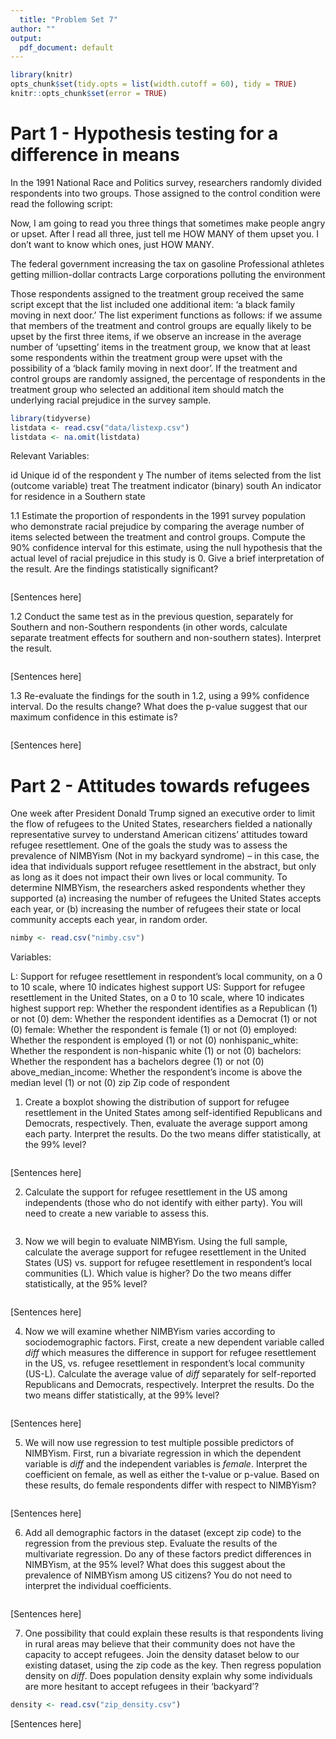 ```yaml
---
  title: "Problem Set 7"
author: ""
output:
  pdf_document: default
---
```


```r
library(knitr)
opts_chunk$set(tidy.opts = list(width.cutoff = 60), tidy = TRUE)
knitr::opts_chunk$set(error = TRUE)
```

# Part 1 - Hypothesis testing for a difference in means 

In the 1991 National Race and Politics survey, researchers randomly divided respondents into two groups. Those assigned to the control condition were read the following script:
  
  Now, I am going to read you three things that sometimes make people angry or upset. After I read all three, just tell me HOW MANY of them upset you. I don't want to know which ones, just HOW MANY.

The federal government increasing the tax on gasoline
Professional athletes getting million-dollar contracts
Large corporations polluting the environment

Those respondents assigned to the treatment group received the same script except that the list included one additional item: 'a black family moving in next door.' The list experiment functions as follows: if we assume that members of the treatment and control groups are equally likely to be upset by the first three items, if we observe an increase in the average number of 'upsetting' items in the treatment group, we know that at least some respondents within the treatment group were upset with the possibility of a 'black family moving in next door'. If the treatment and control groups are randomly assigned, the percentage of respondents in the treatment group who selected an additional item should match the underlying racial prejudice in the survey sample. 

```r
library(tidyverse)
listdata <- read.csv("data/listexp.csv")
listdata <- na.omit(listdata)
```

Relevant Variables:

id            Unique id of the respondent
y             The number of items selected from the list (outcome variable)
treat         The treatment indicator (binary)
south         An indicator for residence in a Southern state

1.1  Estimate the proportion of respondents in the 1991 survey population who demonstrate racial prejudice by comparing the average number of items selected between the treatment and control groups. Compute the 90% confidence interval for this estimate, using the null hypothesis that the actual level of racial prejudice in this study is 0. Give a brief interpretation of the result. Are the findings statistically significant? 

```r

```

[Sentences here]

1.2 Conduct the same test as in the previous question, separately for Southern and non-Southern respondents (in other words, calculate separate treatment effects for southern and non-southern states). Interpret the result. 

```r

```

[Sentences here]

1.3 Re-evaluate the findings for the south in 1.2, using a 99% confidence interval. Do the results change? What does the p-value suggest that our maximum confidence in this estimate is? 

```r

```

[Sentences here]


# Part 2 - Attitudes towards refugees

One week after President Donald Trump signed an executive order to limit the flow of refugees to the United States, researchers fielded a nationally representative survey to understand American citizens’ attitudes toward refugee resettlement. 
One of the goals the study was to assess the prevalence of NIMBYism (Not in my backyard syndrome) -- in this case, the idea that individuals support refugee resettlement in the abstract, but only as long as it does not impact their own lives or local community. To determine NIMBYism, the researchers asked respondents whether they supported (a) increasing the number of refugees the United States accepts each year, or (b) increasing the number of refugees their state or local community accepts each year, in random order. 


```r
nimby <- read.csv("nimby.csv")
```

Variables:

L:                     Support for refugee resettlement in respondent's local community, on a 0 to 10 scale, where 10 indicates highest support
US:                    Support for refugee resettlement in the United States, on a 0 to 10 scale, where 10 indicates highest support
rep:                   Whether the respondent identifies as a Republican (1) or not (0)
dem:                   Whether the respondent identifies as a Democrat (1) or not (0)
female:                Whether the respondent is female (1) or not (0)
employed:              Whether the respondent is employed (1) or not (0)
nonhispanic_white:     Whether the respondent is non-hispanic white (1) or not (0)
bachelors:             Whether the respondent has a bachelors degree (1) or not (0)
above_median_income:   Whether the respondent's income is above the median level (1) or not (0)
zip                    Zip code of respondent


1. Create a boxplot showing the distribution of support for refugee resettlement in the United States among self-identified Republicans and Democrats, respectively. Then, evaluate the average support among each party. Interpret the results. Do the two means differ statistically, at the 99% level? 

```r


```

[Sentences here]

2. Calculate the support for refugee resettlement in the US among independents (those who do not identify with either party). You will need to create a new variable to assess this.

```r


```

3. Now we will begin to evaluate NIMBYism. Using the full sample, calculate the average support for refugee resettlement in the United States (US) vs. support for refugee resettlement in respondent's local communities (L). Which value is higher? Do the two means differ statistically, at the 95% level? 

```r


```

[Sentences here]

4. Now we will examine whether NIMBYism varies according to sociodemographic factors. First, create a new dependent variable called _diff_ which measures the difference in support for refugee resettlement in the US, vs. refugee resettlement in respondent's local community (US-L). Calculate the average value of _diff_ separately for self-reported Republicans and Democrats, respectively. Interpret the results. Do the two means differ statistically, at the 99% level? 

```r


```

[Sentences here]

5. We will now use regression to test multiple possible predictors of NIMBYism. First, run a bivariate regression in which the dependent variable is _diff_ and the independent variables is _female_. Interpret the coefficient on female, as well as either the t-value or p-value. Based on these results, do female respondents differ with respect to NIMBYism?

```r


```

[Sentences here]

6. Add all demographic factors in the dataset (except zip code) to the regression from the previous step. Evaluate the results of the multivariate regression. Do any of these factors predict differences in NIMBYism, at the 95% level? What does this suggest about the prevalence of NIMBYism among US citizens? You do not need to interpret the individual coefficients. 

```r


```

[Sentences here]

7. One possibility that could explain these results is that respondents living in rural areas may believe that their community does not have the capacity to accept refugees. Join the density dataset below to our existing dataset, using the zip code as the key. Then regress population density on _diff_. Does population density explain why some individuals are more hesitant to accept refugees in their 'backyard'?


```r
density <- read.csv("zip_density.csv")

```

[Sentences here]